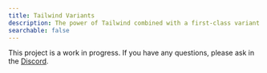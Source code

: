```yaml
---
title: Tailwind Variants
description: The power of Tailwind combined with a first-class variant API.
searchable: false
---
```





<Hero/>

<Callout type="warning" emoji="🚧">
  <div className="text-sm">
    This project is a work in progress. If you have any questions, please ask in the <a href="https://discord.gg/9b6yyZKmH4" target="_blank" className="underline">Discord</a>.
  </div>
</Callout>

<br/>
<Features/>
